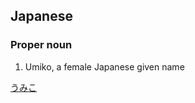 ==Japanese==
{{ja-kanjitab|兎|実|子}}

===Proper noun===
{{ja-pos|proper|うみこ}}

# Umiko, a female Japanese given name

[[Category:Japanese female given names|うみこ]]